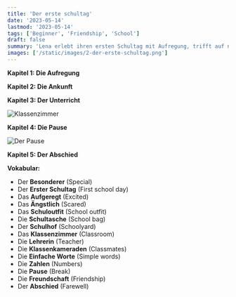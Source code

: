 ```yaml
---
title: 'Der erste schultag'
date: '2023-05-14'
lastmod: '2023-05-14'
tags: ['Beginner', 'Friendship', 'School']
draft: false
summary: 'Lena erlebt ihren ersten Schultag mit Aufregung, trifft auf neue Freunde und freut sich auf mehr.'
images: ['/static/images/2-der-erste-schultag.png']
---
```


**Kapitel 1: Die Aufregung**


<TextToSpeechPlayer text="Heute war ein **besonderer** Tag für kleine Lena. Es war ihr **erster Schultag**. Sie war **aufgeregt**, aber auch ein bisschen **ängstlich**. Ihre Mutter half ihr dabei, ihr neues **Schuloutfit** anzuziehen und ihre glänzende, neue **Schultasche** zu packen." />

**Kapitel 2: Die Ankunft**

<TextToSpeechPlayer text="Als sie in der Schule ankamen, war der **Schulhof** bereits voller Kinder. Lenas Herz schlug schneller. Sie konnte viele lachende Gesichter und quietschende Stimmen sehen und hören." />

**Kapitel 3: Der Unterricht**

![Klassenzimmer](/static/images/2-der-erste-schultag-1.png)

<TextToSpeechPlayer text="Im **Klassenzimmer** traf Lena auf ihre **Lehrerin**, Frau Schmidt, und ihre neuen **Klassenkameraden**. Sie lernten **einfache Worte** und **Zahlen**. Lena mochte die freundliche Atmosphäre im Klassenzimmer." />

**Kapitel 4: Die Pause**

![Der Pause](/static/images/2-der-erste-schultag-2.png)

<TextToSpeechPlayer text="In der **Pause** spielten die Kinder im Schulhof. Lena schloss schnell **Freundschaft** mit zwei Mädchen namens Emma und Sophie. Sie lachten, spielten und hatten Spaß." />

**Kapitel 5: Der Abschied**

<TextToSpeechPlayer text="Am Ende des Tages verabschiedete Lena sich von ihren neuen Freunden und Lehrern. Sie konnte es kaum erwarten, am nächsten Tag wieder zur Schule zu gehen." />

**Vokabular:**

- Der **Besonderer** (Special)
- Der **Erster Schultag** (First school day)
- Das **Aufgeregt** (Excited)
- Das **Ängstlich** (Scared)
- Das **Schuloutfit** (School outfit)
- Die **Schultasche** (School bag)
- Der **Schulhof** (Schoolyard)
- Das **Klassenzimmer** (Classroom)
- Die **Lehrerin** (Teacher)
- Die **Klassenkameraden** (Classmates)
- Die **Einfache Worte** (Simple words)
- Die **Zahlen** (Numbers)
- Die **Pause** (Break)
- Die **Freundschaft** (Friendship)
- Der **Abschied** (Farewell)
